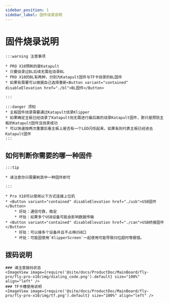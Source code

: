 ```yaml
---
sidebar_position: 1
sidebar_label: 固件烧录说明
---
```




# 固件烧录说明

    :::warning 注意事项

    * PRO X10预刷的是Katapult
    * 只要烧录过BL后续无需在烧录BL
    * PRO X10的BL有两种，分别为Katapult固件与TF卡烧录的BL固件
    * 如果有需要可以根据自己选择重新<Button variant="contained" disableElevation href="./bl">BL固件</Button>

    :::
    
    :::danger 须知
    * 主板固件烧录需要通过Katapult烧录Klipper
    * 如果确定主板已经烧录了Katapult则无需进行最后面的烧录Katapult固件，那只是预防主板的Katapult固件没烧录成功
    * 可以快速按两次重置后看主板上是否有一个LED闪烁起来，如果有则代表主板已经进去Katapult固件
    :::

## 如何判断你需要的哪一种固件

    :::tip

    * 请注意你只需要刷其中一种固件即可

    :::
    
    * Pro X10可以使用以下方式连接上位机
    * <Button variant="contained" disableElevation href="./usb">USB固件</Button>
        * 好处：通信可靠，稳定
        * 坏处：如果多个USB设备可能会影响数据传输
    * <Button variant="contained" disableElevation href="./can">USB桥接固件</Button>
        * 好处：可以接多个设备并且不占用USB口
        * 坏处：可能因使用`KlipperScreen`一起使用可能导致归位超时等报错。

## 拨码说明

    ### 请注意拨码状态
    <ImageView image={require('@site/docs/ProductDoc/MainBoard/fly-pro/fly-pro-x10/img/dialing_code.png').default} size="100%" align="left" />
    ### TF卡槽使用说明
    <ImageView image={require('@site/docs/ProductDoc/MainBoard/fly-pro/fly-pro-x10/img/tf.png').default} size="100%" align="left" />